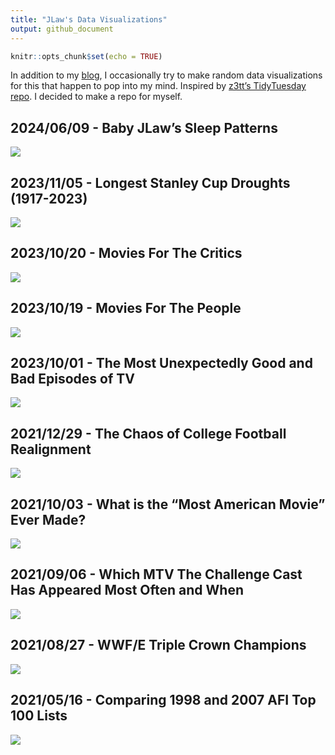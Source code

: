 ```yaml
---
title: "JLaw's Data Visualizations"
output: github_document
---
```


```r
knitr::opts_chunk$set(echo = TRUE)
```

In addition to my [blog](https://jlaw.netlify.app), I occasionally try to make random data visualizations for this that happen to pop into my mind.  Inspired by [z3tt's TidyTuesday repo](https://github.com/Z3tt/TidyTuesday).  I decided to make a repo for myself.

## 2024/06/09 - Baby JLaw's Sleep Patterns
![](20240609_BabySleep/baby_sleep.png)

## 2023/11/05 - Longest Stanley Cup Droughts (1917-2023)
![](20231105_StanleyCupDrought/StanleyCupDrought.png)

## 2023/10/20 - Movies For The Critics
![](20231020_MoviesForTheCritics/most_critic.png)

## 2023/10/19 - Movies For The People
![](20231019_MoviesForThePeople/most_audience.png)

## 2023/10/01 - The Most Unexpectedly Good and Bad Episodes of TV
![](20231001_UnexpectedTV/most_unexpected_tv.png)

## 2021/12/29 - The Chaos of College Football Realignment
![](20211229_CollegeFootballRealignment/conference_realignment.png)

## 2021/10/03 - What is the "Most American Movie" Ever Made?
![](20211003_MostAmericanMovie/most_american_films.png)

## 2021/09/06 - Which MTV The Challenge Cast Has Appeared Most Often and When
![](20210906_Challenge_Seasons/challenge_season_infographic_files/figure-html/viz-1.png)

## 2021/08/27 - WWF/E Triple Crown Champions

![](20210822_WWE_Triple_Crown_Champions/wwe_triple_crown_infographic_files/figure-html/plot-1.png)

## 2021/05/16 - Comparing 1998 and 2007 AFI Top 100 Lists

![](https://raw.githubusercontent.com/jtlawren67/afi_top_100/master/README_files/figure-gfm/unnamed-chunk-3-1.png)